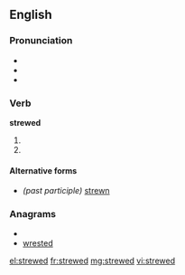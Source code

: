 ==English==

===Pronunciation===
* {{IPA|/struːd/}}
* {{audio|en-us-strewed.ogg|Audio (US)}}
* {{audio|en-uk-Strewed.ogg|Audio (UK)}}

===Verb===
'''strewed'''

# {{simple past of|strew}}
# {{past participle of|strew}}

====Alternative forms====
* ''(past participle)'' [[strewn]]

===Anagrams===
* {{alphagram|deerstw}}
* [[wrested#English|wrested]]

[[el:strewed]]
[[fr:strewed]]
[[mg:strewed]]
[[vi:strewed]]